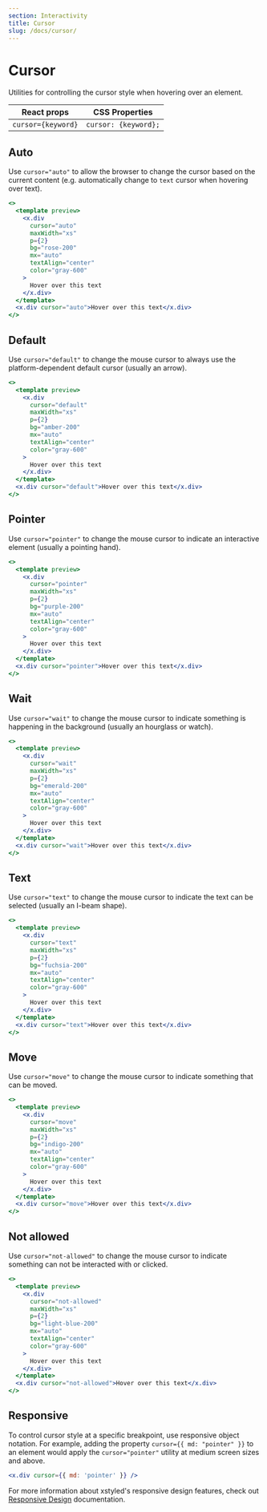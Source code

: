 ```yaml
---
section: Interactivity
title: Cursor
slug: /docs/cursor/
---
```


# Cursor

Utilities for controlling the cursor style when hovering over an element.

| React props        | CSS Properties       |
| ------------------ | -------------------- |
| `cursor={keyword}` | `cursor: {keyword};` |

## Auto

Use `cursor="auto"` to allow the browser to change the cursor based on the current content (e.g. automatically change to `text` cursor when hovering over text).

```jsx preview color=rose
<>
  <template preview>
    <x.div
      cursor="auto"
      maxWidth="xs"
      p={2}
      bg="rose-200"
      mx="auto"
      textAlign="center"
      color="gray-600"
    >
      Hover over this text
    </x.div>
  </template>
  <x.div cursor="auto">Hover over this text</x.div>
</>
```

## Default

Use `cursor="default"` to change the mouse cursor to always use the platform-dependent default cursor (usually an arrow).

```jsx preview color=amber
<>
  <template preview>
    <x.div
      cursor="default"
      maxWidth="xs"
      p={2}
      bg="amber-200"
      mx="auto"
      textAlign="center"
      color="gray-600"
    >
      Hover over this text
    </x.div>
  </template>
  <x.div cursor="default">Hover over this text</x.div>
</>
```

## Pointer

Use `cursor="pointer"` to change the mouse cursor to indicate an interactive element (usually a pointing hand).

```jsx preview color=purple
<>
  <template preview>
    <x.div
      cursor="pointer"
      maxWidth="xs"
      p={2}
      bg="purple-200"
      mx="auto"
      textAlign="center"
      color="gray-600"
    >
      Hover over this text
    </x.div>
  </template>
  <x.div cursor="pointer">Hover over this text</x.div>
</>
```

## Wait

Use `cursor="wait"` to change the mouse cursor to indicate something is happening in the background (usually an hourglass or watch).

```jsx preview color=emerald
<>
  <template preview>
    <x.div
      cursor="wait"
      maxWidth="xs"
      p={2}
      bg="emerald-200"
      mx="auto"
      textAlign="center"
      color="gray-600"
    >
      Hover over this text
    </x.div>
  </template>
  <x.div cursor="wait">Hover over this text</x.div>
</>
```

## Text

Use `cursor="text"` to change the mouse cursor to indicate the text can be selected (usually an I-beam shape).

```jsx preview color=fuchsia
<>
  <template preview>
    <x.div
      cursor="text"
      maxWidth="xs"
      p={2}
      bg="fuchsia-200"
      mx="auto"
      textAlign="center"
      color="gray-600"
    >
      Hover over this text
    </x.div>
  </template>
  <x.div cursor="text">Hover over this text</x.div>
</>
```

## Move

Use `cursor="move"` to change the mouse cursor to indicate something that can be moved.

```jsx preview color=indigo
<>
  <template preview>
    <x.div
      cursor="move"
      maxWidth="xs"
      p={2}
      bg="indigo-200"
      mx="auto"
      textAlign="center"
      color="gray-600"
    >
      Hover over this text
    </x.div>
  </template>
  <x.div cursor="move">Hover over this text</x.div>
</>
```

## Not allowed

Use `cursor="not-allowed"` to change the mouse cursor to indicate something can not be interacted with or clicked.

```jsx preview color=light-blue
<>
  <template preview>
    <x.div
      cursor="not-allowed"
      maxWidth="xs"
      p={2}
      bg="light-blue-200"
      mx="auto"
      textAlign="center"
      color="gray-600"
    >
      Hover over this text
    </x.div>
  </template>
  <x.div cursor="not-allowed">Hover over this text</x.div>
</>
```

## Responsive

To control cursor style at a specific breakpoint, use responsive object notation. For example, adding the property `cursor={{ md: "pointer" }}` to an element would apply the `cursor="pointer"` utility at medium screen sizes and above.

```jsx
<x.div cursor={{ md: 'pointer' }} />
```

For more information about xstyled's responsive design features, check out [Responsive Design](@TODO-link) documentation.
